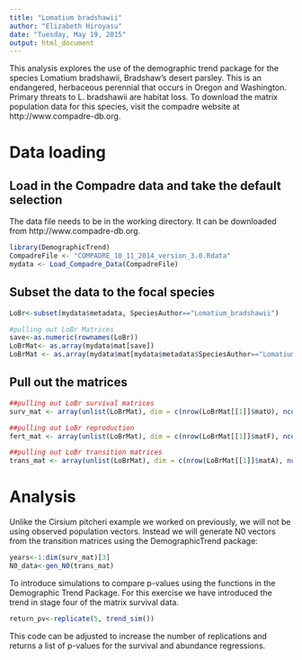 ```yaml
---
title: "Lomatium bradshawii"
author: "Elizabeth Hiroyasu"
date: "Tuesday, May 19, 2015"
output: html_document
---
```


This analysis explores the use of the demographic trend package for the species Lomatium bradshawii, Bradshaw's desert parsley. This is an endangered, herbaceous perennial that occurs in Oregon and Washington. Primary threats to L. bradshawii are habitat loss. To download the matrix population data for this species, visit the compadre website at 
http://www.compadre-db.org.

# Data loading
## Load in the Compadre data and take the default selection
The data file needs to be in the working directory. It can be downloaded from http://www.compadre-db.org.

```r
library(DemographicTrend)
CompadreFile <- "COMPADRE_10_11_2014_version_3.0.Rdata"
mydata <- Load_Compadre_Data(CompadreFile)
```

## Subset the data to the focal species
```r
LoBr<-subset(mydata$metadata, SpeciesAuthor=="Lomatium_bradshawii")

#pulling out LoBr Matrices
save<-as.numeric(rownames(LoBr))
LoBrMat<- as.array(mydata$mat[save])
LoBrMat <- as.array(mydata$mat[mydata$metadata$SpeciesAuthor=="Lomatium_bradshawii"])
```

## Pull out the matrices
```r
##pulling out LoBr survival matrices
surv_mat <- array(unlist(LoBrMat), dim = c(nrow(LoBrMat[[1]]$matU), ncol(LoBrMat[[1]]$matU), length(LoBrMat)))

##pulling out LoBr reproduction
fert_mat <- array(unlist(LoBrMat), dim = c(nrow(LoBrMat[[1]]$matF), ncol(LoBrMat[[1]]$matF), length(LoBrMat)))

##pulling out LoBr transition matrices
trans_mat <- array(unlist(LoBrMat), dim = c(nrow(LoBrMat[[1]]$matA), ncol(LoBrMat[[1]]$matA), length(LoBrMat)))
```

# Analysis
Unlike the Cirsium pitcheri example we worked on previously, we will not be using observed population vectors. Instead we will generate N0 vectors from the transition matrices using the DemographicTrend package:

```r
years<-1:dim(surv_mat)[3]
N0_data<-gen_N0(trans_mat)
```

To introduce simulations to compare p-values using the functions in the Demographic Trend Package. For this exercise we have introduced the trend in stage four of the matrix survival data.
```r
return_pv<-replicate(5, trend_sim())
```
This code can be adjusted to increase the number of replications and returns a list of p-values for the survival and abundance regressions.
